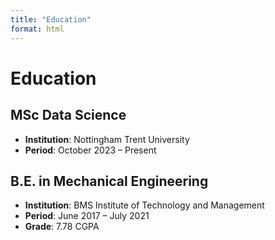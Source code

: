 ```yaml
---
title: "Education"
format: html
---
```


# Education

## MSc Data Science
- **Institution**: Nottingham Trent University
- **Period**: October 2023 – Present

## B.E. in Mechanical Engineering
- **Institution**: BMS Institute of Technology and Management
- **Period**: June 2017 – July 2021
- **Grade**: 7.78 CGPA
